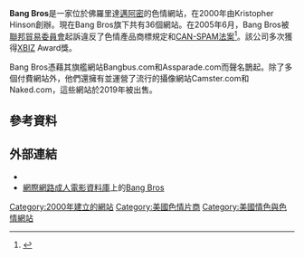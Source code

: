 {{expand|time=2016-10-28T01:11:58+00:00}}
{{Infobox website
| logo                 = Bang Bros logo.png
| name                 = BangBros.com
| url                  = [http://bangbros.com/ bangbros.com]
| alexa                = {{IncreaseNegative}} 3,544 ({{as of|2014|4|1|alt=October 2014}})<ref name="alexa">{{cite web |url= http://www.alexa.com/siteinfo/bangbros.com |title= Bangbros.com Site Info |publisher= [[Alexa_Internet|Alexa Internet]] |accessdate= 2014-04-01 |archive-date= 2016-12-21 |archive-url= https://web.archive.org/web/20161221043851/http://www.alexa.com/siteinfo/bangbros.com |dead-url= no }}</ref><!--Updated monthly by OKBot.-->
| type                 = 成人網站
| language             = 英語
| current_status       = 活躍
| launch_date          = {{start date and age|2002|3|1}}<ref>{{cite web|url=http://whois.domaintools.com/bangbros.com|title=BangBros.com WHOIS, DNS, & Domain Info - DomainTools|work=[[WHOIS|WHOIS]]|date=|accessdate=2016-07-06|archive-date=2017-01-15|archive-url=https://web.archive.org/web/20170115131717/http://whois.domaintools.com/bangbros.com|dead-url=no}}</ref>
}}
'''Bang Bros'''是一家位於佛羅里達[[邁阿密|邁阿密]]的色情網站，在2000年由Kristopher Hinson創辦。現在Bang Bros旗下共有36個網站。在2005年6月，Bang Bros被[[聯邦貿易委員會|聯邦貿易委員會]]起訴違反了色情產品商標規定和[[CAN-SPAM法案|CAN-SPAM法案]]<ref>{{cite web |url=http://www.techweb.com/wire/security/166401076 |title=FTC Sues Seven Companies Over Porn Spam |publisher=techweb.com |date= |accessdate=2011-02-25 |deadurl=yes |archiveurl=https://web.archive.org/web/20071204173941/http://www.techweb.com/wire/security/166401076 |archivedate=2007-12-04 }}</ref>。該公司多次獲得[[XBIZ|XBIZ]] Award獎。

Bang Bros憑藉其旗艦網站Bangbus.com和Assparade.com而聲名鵲起。除了多個付費網站外，他們還擁有並運營了流行的攝像網站Camster.com和Naked.com，這些網站於2019年被出售。

==參考資料==
{{Reflist}}

==外部連結==
{{Commons category|Bangbros}}
* {{official website|1=http://www.bangbros.com}}
* [[網際網路成人電影資料庫|網際網路成人電影資料庫]]上的[https://www.iafd.com/distrib.rme/distrib=4478 Bang Bros] {{Wayback|url=https://www.iafd.com/distrib.rme/distrib=4478 |date=20220319060219 }}
{{American pornographic film studios}}
{{色情视频数字分发和共享平台}}
[[Category:2000年建立的網站|Category:2000年建立的網站]]
[[Category:美國色情片商|Category:美國色情片商]]
[[Category:美國情色與色情網站|Category:美國情色與色情網站]]